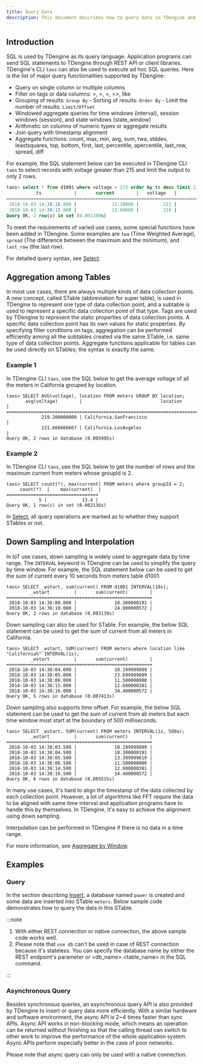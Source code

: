 ```yaml
---
title: Query Data
description: This document describes how to query data in TDengine and how to perform synchronous and asynchronous queries using client libraries.
---
```



## Introduction

SQL is used by TDengine as its query language. Application programs can send SQL statements to TDengine through REST API or client libraries. TDengine's CLI `taos` can also be used to execute ad hoc SQL queries. Here is the list of major query functionalities supported by TDengine:

- Query on single column or multiple columns
- Filter on tags or data columns: &gt;, &lt;, =, &lt;&gt;, like
- Grouping of results: `Group By` - Sorting of results: `Order By` - Limit the number of results: `Limit/Offset`
- Windowed aggregate queries for time windows (interval), session windows (session), and state windows (state_window) 
- Arithmetic on columns of numeric types or aggregate results
- Join query with timestamp alignment
- Aggregate functions: count, max, min, avg, sum, twa, stddev, leastsquares, top, bottom, first, last, percentile, apercentile, last_row, spread, diff

For example, the SQL statement below can be executed in TDengine CLI `taos` to select records with voltage greater than 215 and limit the output to only 2 rows.

```sql
taos> select * from d1001 where voltage > 215 order by ts desc limit 2;
           ts            |       current        |   voltage   |        phase         |
======================================================================================
 2018-10-03 14:38:16.800 |             12.30000 |         221 |              0.31000 |
 2018-10-03 14:38:15.000 |             12.60000 |         218 |              0.33000 |
Query OK, 2 row(s) in set (0.001100s)
```

To meet the requirements of varied use cases, some special functions have been added in TDengine. Some examples are `twa` (Time Weighted Average), `spread` (The difference between the maximum and the minimum), and `last_row` (the last row).

For detailed query syntax, see [Select](../../taos-sql/select).

## Aggregation among Tables

In most use cases, there are always multiple kinds of data collection points. A new concept, called STable (abbreviation for super table), is used in TDengine to represent one type of data collection point, and a subtable is used to represent a specific data collection point of that type. Tags are used by TDengine to represent the static properties of data collection points. A specific data collection point has its own values for static properties. By specifying filter conditions on tags, aggregation can be performed efficiently among all the subtables created via the same STable, i.e. same type of data collection points. Aggregate functions applicable for tables can be used directly on STables; the syntax is exactly the same.

### Example 1

In TDengine CLI `taos`, use the SQL below to get the average voltage of all the meters in California grouped by location.

```
taos> SELECT AVG(voltage), location FROM meters GROUP BY location;
       avg(voltage)        |                             location                             |
===============================================================================================
             219.200000000 | California.SanFrancisco                                          |
             221.666666667 | California.LosAngeles                                            |
Query OK, 2 rows in database (0.005995s)
```

### Example 2

In TDengine CLI `taos`, use the SQL below to get the number of rows and the maximum current from meters whose groupId is 2.

```
taos> SELECT count(*), max(current) FROM meters where groupId = 2;
     count(*)  |    max(current)  |
==================================
            5 |             13.4 |
Query OK, 1 row(s) in set (0.002136s)
```

In [Select](../../taos-sql/select), all query operations are marked as to whether they support STables or not.

## Down Sampling and Interpolation

In IoT use cases, down sampling is widely used to aggregate data by time range. The `INTERVAL` keyword in TDengine can be used to simplify the query by time window. For example, the SQL statement below can be used to get the sum of current every 10 seconds from meters table d1001.

```
taos> SELECT _wstart, sum(current) FROM d1001 INTERVAL(10s);
         _wstart         |       sum(current)        |
======================================================
 2018-10-03 14:38:00.000 |              10.300000191 |
 2018-10-03 14:38:10.000 |              24.900000572 |
Query OK, 2 rows in database (0.003139s)
```

Down sampling can also be used for STable. For example, the below SQL statement can be used to get the sum of current from all meters in California.

```
taos> SELECT _wstart, SUM(current) FROM meters where location like "California%" INTERVAL(1s);
         _wstart         |       sum(current)        |
======================================================
 2018-10-03 14:38:04.000 |              10.199999809 |
 2018-10-03 14:38:05.000 |              23.699999809 |
 2018-10-03 14:38:06.000 |              11.500000000 |
 2018-10-03 14:38:15.000 |              12.600000381 |
 2018-10-03 14:38:16.000 |              34.400000572 |
Query OK, 5 rows in database (0.007413s)
```

Down sampling also supports time offset. For example, the below SQL statement can be used to get the sum of current from all meters but each time window must start at the boundary of 500 milliseconds.

```
taos> SELECT _wstart, SUM(current) FROM meters INTERVAL(1s, 500a);
         _wstart         |       sum(current)        |
======================================================
 2018-10-03 14:38:03.500 |              10.199999809 |
 2018-10-03 14:38:04.500 |              10.300000191 |
 2018-10-03 14:38:05.500 |              13.399999619 |
 2018-10-03 14:38:06.500 |              11.500000000 |
 2018-10-03 14:38:14.500 |              12.600000381 |
 2018-10-03 14:38:16.500 |              34.400000572 |
Query OK, 6 rows in database (0.005515s)
```

In many use cases, it's hard to align the timestamp of the data collected by each collection point. However, a lot of algorithms like FFT require the data to be aligned with same time interval and application programs have to handle this by themselves. In TDengine, it's easy to achieve the alignment using down sampling.

Interpolation can be performed in TDengine if there is no data in a time range.

For more information, see [Aggregate by Window](../../taos-sql/distinguished).

## Examples

### Query

In the section describing [Insert](../insert-data/sql-writing), a database named `power` is created and some data are inserted into STable `meters`. Below sample code demonstrates how to query the data in this STable.

<Tabs defaultValue="java" groupId="lang">
  <TabItem label="Java" value="java">
    <JavaQuery />
  </TabItem>
  <TabItem label="Python" value="python">
    <PyQuery />
  </TabItem>
  <TabItem label="Go" value="go">
    <GoQuery />
  </TabItem>
  <TabItem label="Rust" value="rust">
    <RustQuery />
  </TabItem>
  <TabItem label="Node.js" value="node">
    <NodeQuery />
  </TabItem>
  <TabItem label="C#" value="csharp">
    <CsQuery />
  </TabItem>
  <TabItem label="C" value="c">
    <CQuery />
  </TabItem>
  <TabItem label="PHP" value="php">
    <PhpQuery />
  </TabItem>
</Tabs>

:::note

1. With either REST connection or native connection, the above sample code works well.
2. Please note that `use db` can't be used in case of REST connection because it's stateless. You can specify the database name by either the REST endpoint's parameter or &lt;db_name&gt;.&lt;table_name&gt; in the SQL command.

:::

### Asynchronous Query

Besides synchronous queries, an asynchronous query API is also provided by TDengine to insert or query data more efficiently. With a similar hardware and software environment, the async API is 2~4 times faster than sync APIs. Async API works in non-blocking mode, which means an operation can be returned without finishing so that the calling thread can switch to other work to improve the performance of the whole application system. Async APIs perform especially better in the case of poor networks.

Please note that async query can only be used with a native connection.

<Tabs defaultValue="python" groupId="lang">
  <TabItem label="Python" value="python">
    <PyAsync />
  </TabItem>
  <TabItem label="C" value="c">
    <CAsync />
  </TabItem>
</Tabs>
